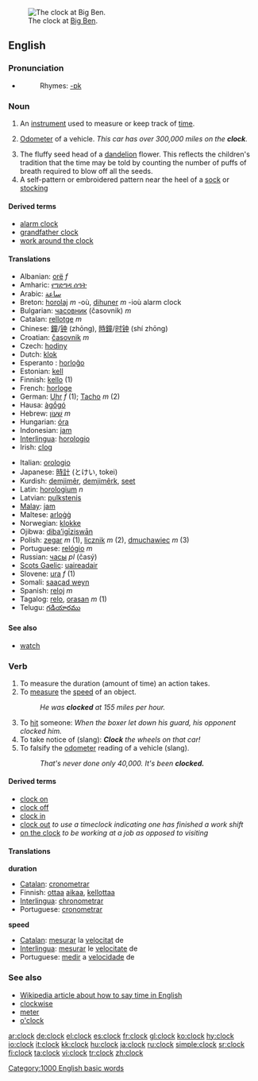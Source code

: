 [[Image:Big Ben Closeup.jpg|thumb|right|The clock at [[w:Big Ben|Big Ben]].]]
==English==

===Pronunciation===
*{{audio|en-us-clock.ogg|Audio (US)}}
*:Rhymes: [[Rhymes:English:-ɒk|-ɒk]]

===Noun===
{{en-noun}}

#{{time}} An [[instrument]] used to measure or keep track of [[time]].
# {{slang}} [[odometer|Odometer]] of a vehicle. ''This car has over 300,000 miles on the '''clock'''.''
# The fluffy seed head of a [[dandelion]] flower. This reflects the children's tradition that the time may be told by counting the number of puffs of breath required to blow off all the seeds.
# A self-pattern or embroidered pattern near the heel of a [[sock]] or [[stocking]]

====Derived terms====
*[[alarm clock]]
*[[grandfather clock]]
*[[work around the clock]]

====Translations====
{{top}}
*Albanian: [[orë]] ''f''
*Amharic: [[የግድግዳ ሰዓት]]
*Arabic: [[ساعة]]
*Breton: [[horolaj]] ''m'' -où, [[dihuner]] ''m'' -ioù alarm clock
*Bulgarian: [[часовник]] (časovnik) ''m'' 
*Catalan: [[rellotge]] ''m''
*Chinese: [[鐘]]/[[钟]] (zhōng), [[時鐘]]/[[时钟]] (shí zhōng)
*Croatian: [[časovnik]] ''m''
*Czech: [[hodiny]]
*Dutch: [[klok]]
*Esperanto : [[horloĝo]]
*Estonian: [[kell]]
*Finnish: [[kello]] (1)
*French: [[horloge]]
*German: [[Uhr]] ''f'' (1); [[Tacho]] ''m'' (2)
*Hausa: [[àgṓgó]]
*Hebrew: [[שעון|שָׁעוֹן]] ''m''
*Hungarian: [[óra]]
*Indonesian: [[jam]]
*[[Interlingua]]: [[horologio]]
*Irish: [[clog]]
{{mid}}
*Italian: [[orologio]]
*Japanese: [[時計]] (とけい, tokei)
*Kurdish: [[demjimêr]], [[demjimêrk]], [[seet]]
*Latin: [[horologium]] ''n''
*Latvian: [[pulkstenis]] {{m}}
*[[Malay]]: [[jam]]
*Maltese: [[arloġġ]]
*Norwegian: [[klokke]]
*Ojibwa: [[dibaʼigīziswān]]
*Polish: [[zegar]] ''m'' (1), [[licznik]] ''m'' (2), [[dmuchawiec]] ''m'' (3)
*Portuguese: [[relógio]] ''m''
*Russian: [[часы]] ''pl'' (časý)
*[[Scots Gaelic]]: [[uaireadair]] {{m}}
*Slovene: [[ura]] ''f'' (1)
*Somali: [[saacad weyn]]
*Spanish: [[reloj]] ''m''
*Tagalog: [[relo]], [[orasan]] ''m'' (1)
*Telugu: [[గడియారము]]
{{bottom}}

====See also====
*[[watch]]

===Verb===
{{en-verb}}

# To measure the duration (amount of time) an action takes.
# To [[measure]] the [[speed]] of an object.
#: ''He was '''clocked''' at 155 miles per hour.''
# To [[hit]] someone: ''When the boxer let down his guard, his opponent clocked him.''
# To take notice of (slang): '''''Clock''' the wheels on that car!''
# To falsify the [[odometer]] reading of a vehicle (slang).
#: ''That's never done only 40,000. It's been '''clocked.'''''

====Derived terms====
*[[clock on]]
*[[clock off]]
*[[clock in]]
*[[clock out]] ''to use a timeclock indicating one has finished a work shift''
*[[on the clock]] ''to be working at a job as opposed to visiting''

====Translations====
'''duration'''
*[[Catalan]]: [[cronometrar]]
*Finnish: [[ottaa]] [[aikaa]], [[kellottaa]]
*[[Interlingua]]: [[chronometrar]]
*Portuguese: [[cronometrar]]

'''speed'''
*[[Catalan]]: [[mesurar]] la [[velocitat]] de
*[[Interlingua]]: [[mesurar]] le [[velocitate]] de
*Portuguese: [[medir]] a [[velocidade]] de

===See also===
*[[w:Time|Wikipedia article about how to say time in English]]
*[[clockwise]]
*[[meter]]
*[[o'clock]]

[[Category:1000 English basic words]]

[[ar:clock]]
[[de:clock]]
[[el:clock]]
[[es:clock]]
[[fr:clock]]
[[gl:clock]]
[[ko:clock]]
[[hy:clock]]
[[io:clock]]
[[it:clock]]
[[kk:clock]]
[[hu:clock]]
[[ja:clock]]
[[ru:clock]]
[[simple:clock]]
[[sr:clock]]
[[fi:clock]]
[[ta:clock]]
[[vi:clock]]
[[tr:clock]]
[[zh:clock]]